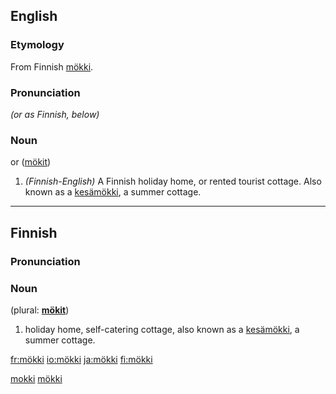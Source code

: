 ==English==

===Etymology===
From Finnish [[mökki#Finnish|mökki]].

===Pronunciation===
{{IPA|/møk'ki/, /mok'ki/ or /mʊk'ki/}} ''(or as Finnish, below)''

===Noun===
{{en-noun}} or ([[mökit]])

# ''(Finnish-English)'' A Finnish holiday home, or rented tourist cottage. Also known as a [[kesämökki]], a summer cottage.

[[Category:English words spelled with diacritics|mokki]] 

----

==Finnish==

===Pronunciation===
{{IPA|/møk:i/}}

===Noun===
{{fi-noun}} (plural: '''[[mökit]]''')
# holiday home, self-catering cottage, also known as a [[kesämökki]], a summer cottage.

[[Category:Finnish derivations|mökki]]

[[fr:mökki]]
[[io:mökki]]
[[ja:mökki]]
[[fi:mökki]]